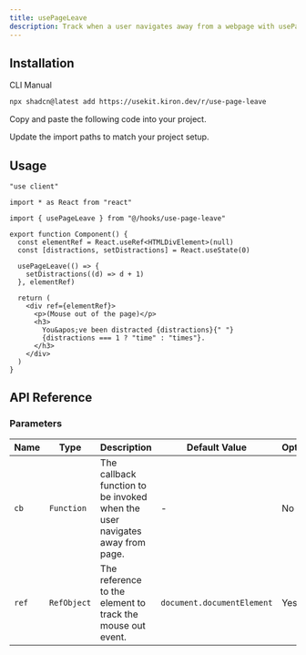 ```yaml
---
title: usePageLeave
description: Track when a user navigates away from a webpage with usePageLeave.
---
```


<ComponentPreview name="use-page-leave-demo" />

## Installation

<Tabs defaultValue="cli">

<TabsList>
  <TabsTrigger value="cli">CLI</TabsTrigger>
  <TabsTrigger value="manual">Manual</TabsTrigger>
</TabsList>

<TabsContent value="cli">

```bash
npx shadcn@latest add https://usekit.kiron.dev/r/use-page-leave
```

</TabsContent>

<TabsContent value="manual">

<Steps>

<Step>Copy and paste the following code into your project.</Step>

<ComponentSource name="use-page-leave" />

<Step>Update the import paths to match your project setup.</Step>

</Steps>

</TabsContent>

</Tabs>

## Usage

```tsx {5, 11-13}
"use client"

import * as React from "react"

import { usePageLeave } from "@/hooks/use-page-leave"

export function Component() {
  const elementRef = React.useRef<HTMLDivElement>(null)
  const [distractions, setDistractions] = React.useState(0)

  usePageLeave(() => {
    setDistractions((d) => d + 1)
  }, elementRef)

  return (
    <div ref={elementRef}>
      <p>(Mouse out of the page)</p>
      <h3>
        You&apos;ve been distracted {distractions}{" "}
        {distractions === 1 ? "time" : "times"}.
      </h3>
    </div>
  )
}
```

## API Reference

### Parameters

| Name  | Type        | Description                                                                 | Default Value              | Optional |
| ----- | ----------- | --------------------------------------------------------------------------- | -------------------------- | -------- |
| `cb`  | `Function`  | The callback function to be invoked when the user navigates away from page. | -                          | No       |
| `ref` | `RefObject` | The reference to the element to track the mouse out event.                  | `document.documentElement` | Yes      |
